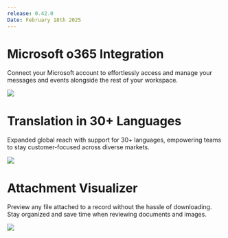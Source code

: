 ```yaml
---
release: 0.42.0
Date: February 18th 2025
---
```


# Microsoft o365 Integration

Connect your Microsoft account to effortlessly access and manage your messages and events alongside the rest of your workspace.

![](/images/releases/0.42/0.42-microsoft.png)

# Translation in 30+ Languages

Expanded global reach with support for 30+ languages, empowering teams to stay customer-focused across diverse markets.
 
![](/images/releases/0.42/0.42-translation.png)

# Attachment Visualizer

Preview any file attached to a record without the hassle of downloading. Stay organized and save time when reviewing documents and images.

![](/images/releases/0.42/0.42-document-viewer.png)
